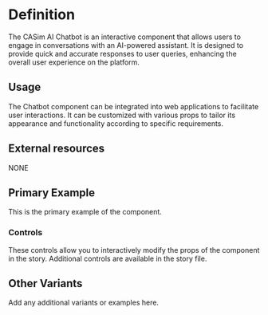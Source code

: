 

<Meta title="Chatbot" of={ChatbotStories} />

# Definition

The CASim AI Chatbot is an interactive component that allows users to engage in conversations with an AI-powered assistant. It is designed to provide quick and accurate responses to user queries, enhancing the overall user experience on the platform.

## Usage

The Chatbot component can be integrated into web applications to facilitate user interactions. It can be customized with various props to tailor its appearance and functionality according to specific requirements.

## External resources

NONE

## Primary Example

This is the primary example of the component.

<Canvas of={ChatbotStories.StartScreen} />

### Controls

These controls allow you to interactively modify the props of the component in the story. Additional controls are available in the story file.

<Controls />

## Other Variants

Add any additional variants or examples here.


